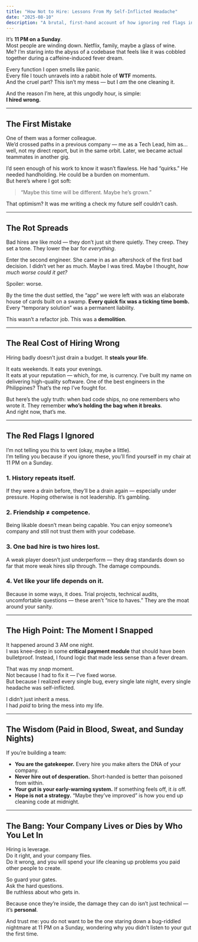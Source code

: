 ```yaml
---
title: "How Not to Hire: Lessons From My Self-Inflicted Headache"
date: "2025-08-10"
description: "A brutal, first-hand account of how ignoring red flags in hiring can burn you, tank your reputation, and steal months of your life."
---
```


It’s **11 PM on a Sunday**.  
Most people are winding down. Netflix, family, maybe a glass of wine.  
Me? I’m staring into the abyss of a codebase that feels like it was cobbled together during a caffeine-induced fever dream.

Every function I open smells like panic.  
Every file I touch unravels into a rabbit hole of **WTF** moments.  
And the cruel part? This isn’t my mess — but I _am_ the one cleaning it.

And the reason I’m here, at this ungodly hour, is simple:  
**I hired wrong.**

---

## The First Mistake

One of them was a former colleague.  
We’d crossed paths in a previous company — me as a Tech Lead, him as… well, not my direct report, but in the same orbit. Later, we became actual teammates in another gig.

I’d seen enough of his work to know it wasn’t flawless. He had “quirks.” He needed handholding. He could be a burden on momentum.  
But here’s where I got soft:

> “Maybe this time will be different. Maybe he’s grown.”

That optimism? It was me writing a check my future self couldn’t cash.

---

## The Rot Spreads

Bad hires are like mold — they don’t just sit there quietly. They creep. They set a tone. They lower the bar for _everything_.

Enter the second engineer. She came in as an aftershock of the first bad decision. I didn’t vet her as much. Maybe I was tired. Maybe I thought, _how much worse could it get?_

Spoiler: worse.

By the time the dust settled, the “app” we were left with was an elaborate house of cards built on a swamp. **Every quick fix was a ticking time bomb.** Every “temporary solution” was a permanent liability.

This wasn’t a refactor job. This was a **demolition**.

---

## The Real Cost of Hiring Wrong

Hiring badly doesn’t just drain a budget. It **steals your life**.

It eats weekends. It eats your evenings.  
It eats at your reputation — which, for me, is currency. I’ve built my name on delivering high-quality software. One of the best engineers in the Philippines? That’s the rep I’ve fought for.

But here’s the ugly truth: when bad code ships, no one remembers who wrote it. They remember **who’s holding the bag when it breaks**.  
And right now, that’s me.

---

## The Red Flags I Ignored

I’m not telling you this to vent (okay, maybe a little).  
I’m telling you because if you ignore these, you’ll find yourself in my chair at 11 PM on a Sunday.

### 1. **History repeats itself.**

If they were a drain before, they’ll be a drain again — especially under pressure. Hoping otherwise is not leadership. It’s gambling.

### 2. **Friendship ≠ competence.**

Being likable doesn’t mean being capable. You can enjoy someone’s company and still not trust them with your codebase.

### 3. **One bad hire is two hires lost.**

A weak player doesn’t just underperform — they drag standards down so far that more weak hires slip through. The damage compounds.

### 4. **Vet like your life depends on it.**

Because in some ways, it does. Trial projects, technical audits, uncomfortable questions — these aren’t “nice to haves.” They are the moat around your sanity.

---

## The High Point: The Moment I Snapped

It happened around 3 AM one night.  
I was knee-deep in some **critical payment module** that should have been bulletproof. Instead, I found logic that made less sense than a fever dream.

That was my _snap_ moment.  
Not because I had to fix it — I’ve fixed worse.  
But because I realized every single bug, every single late night, every single headache was self-inflicted.

I didn’t just inherit a mess.  
I had _paid_ to bring the mess into my life.

---

## The Wisdom (Paid in Blood, Sweat, and Sunday Nights)

If you’re building a team:

- **You are the gatekeeper.** Every hire you make alters the DNA of your company.
- **Never hire out of desperation.** Short-handed is better than poisoned from within.
- **Your gut is your early-warning system.** If something feels off, it _is_ off.
- **Hope is not a strategy.** “Maybe they’ve improved” is how you end up cleaning code at midnight.

---

## The Bang: Your Company Lives or Dies by Who You Let In

Hiring is leverage.  
Do it right, and your company flies.  
Do it wrong, and you will spend your life cleaning up problems you paid other people to create.

So guard your gates.  
Ask the hard questions.  
Be ruthless about who gets in.

Because once they’re inside, the damage they can do isn’t just technical — it’s **personal**.

And trust me: you do not want to be the one staring down a bug-riddled nightmare at 11 PM on a Sunday, wondering why you didn’t listen to your gut the first time.
